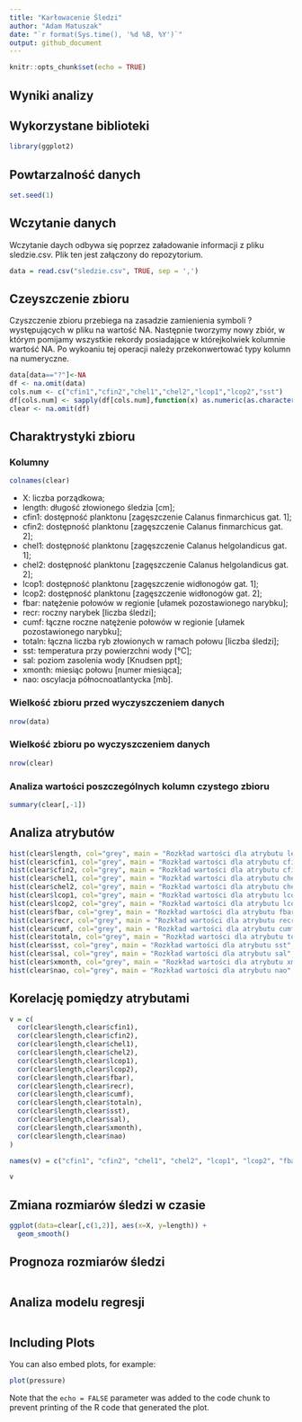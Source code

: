 ```yaml
---
title: "Karłowacenie Śledzi"
author: "Adam Matuszak"
date: "`r format(Sys.time(), '%d %B, %Y')`"
output: github_document
---
```


```r
knitr::opts_chunk$set(echo = TRUE)
```

## Wyniki analizy

## Wykorzystane biblioteki

```r
library(ggplot2)
```

## Powtarzalność danych

```r
set.seed(1)
```

## Wczytanie danych

Wczytanie daych odbywa się poprzez załadowanie informacji z pliku sledzie.csv. Plik ten jest załączony do repozytorium.

```r
data = read.csv("sledzie.csv", TRUE, sep = ',')
```

## Czeyszczenie zbioru

Czyszczenie zbioru przebiega na zasadzie zamienienia symboli ? występujących w pliku na wartość NA. Następnie tworzymy nowy zbiór, w którym pomijamy wszystkie rekordy posiadające w którejkolwiek kolumnie wartość NA. Po wykoaniu tej operacji należy przekonwertować typy kolumn na numeryczne. 

```r
data[data=="?"]<-NA
df <- na.omit(data)
cols.num <- c("cfin1","cfin2","chel1","chel2","lcop1","lcop2","sst")
df[cols.num] <- sapply(df[cols.num],function(x) as.numeric(as.character(x)))
clear <- na.omit(df)
```

## Charaktrystyki zbioru

### Kolumny
```r
colnames(clear)
```

* X: liczba porządkowa;
* length: długość złowionego śledzia [cm];
* cfin1: dostępność planktonu [zagęszczenie Calanus finmarchicus gat. 1];
* cfin2: dostępność planktonu [zagęszczenie Calanus finmarchicus gat. 2];
* chel1: dostępność planktonu [zagęszczenie Calanus helgolandicus gat. 1];
* chel2: dostępność planktonu [zagęszczenie Calanus helgolandicus gat. 2];
* lcop1: dostępność planktonu [zagęszczenie widłonogów gat. 1];
* lcop2: dostępność planktonu [zagęszczenie widłonogów gat. 2];
* fbar: natężenie połowów w regionie [ułamek pozostawionego narybku];
* recr: roczny narybek [liczba śledzi];
* cumf: łączne roczne natężenie połowów w regionie [ułamek pozostawionego narybku];
* totaln: łączna liczba ryb złowionych w ramach połowu [liczba śledzi];
* sst: temperatura przy powierzchni wody [°C];
* sal: poziom zasolenia wody [Knudsen ppt];
* xmonth: miesiąc połowu [numer miesiąca];
* nao: oscylacja północnoatlantycka [mb].

### Wielkość zbioru przed wyczyszczeniem danych
```r
nrow(data)
```

### Wielkość zbioru po wyczyszczeniem danych
```r
nrow(clear)
```

### Analiza wartości poszczególnych kolumn czystego zbioru
```r
summary(clear[,-1])
```

## Analiza atrybutów

```r
hist(clear$length, col="grey", main = "Rozkład wartości dla atrybutu length", xlab = "length", ylab = "Występowanie")
hist(clear$cfin1, col="grey", main = "Rozkład wartości dla atrybutu cfin1", xlab = "cfin1", ylab = "Występowanie")
hist(clear$cfin2, col="grey", main = "Rozkład wartości dla atrybutu cfin2", xlab = "cfin2", ylab = "Występowanie")
hist(clear$chel1, col="grey", main = "Rozkład wartości dla atrybutu chel1", xlab = "chel1", ylab = "Występowanie")
hist(clear$chel2, col="grey", main = "Rozkład wartości dla atrybutu chel2", xlab = "chel2", ylab = "Występowanie")
hist(clear$lcop1, col="grey", main = "Rozkład wartości dla atrybutu lcop1", xlab = "lcop1", ylab = "Występowanie")
hist(clear$lcop2, col="grey", main = "Rozkład wartości dla atrybutu lcop2", xlab = "lcop2", ylab = "Występowanie")
hist(clear$fbar, col="grey", main = "Rozkład wartości dla atrybutu fbar", xlab = "fbar", ylab = "Występowanie")
hist(clear$recr, col="grey", main = "Rozkład wartości dla atrybutu recr", xlab = "recr", ylab = "Występowanie")
hist(clear$cumf, col="grey", main = "Rozkład wartości dla atrybutu cumf", xlab = "cumf", ylab = "Występowanie")
hist(clear$totaln, col="grey", main = "Rozkład wartości dla atrybutu totaln", xlab = "totaln", ylab = "Występowanie")
hist(clear$sst, col="grey", main = "Rozkład wartości dla atrybutu sst", xlab = "sst", ylab = "Występowanie")
hist(clear$sal, col="grey", main = "Rozkład wartości dla atrybutu sal", xlab = "sal", ylab = "Występowanie")
hist(clear$xmonth, col="grey", main = "Rozkład wartości dla atrybutu xmonth", xlab = "xmonth", ylab = "Występowanie")
hist(clear$nao, col="grey", main = "Rozkład wartości dla atrybutu nao", xlab = "nao", ylab = "Występowanie")
```

## Korelację pomiędzy atrybutami

```r

v = c(
  cor(clear$length,clear$cfin1),
  cor(clear$length,clear$cfin2),
  cor(clear$length,clear$chel1),
  cor(clear$length,clear$chel2),
  cor(clear$length,clear$lcop1),
  cor(clear$length,clear$lcop2),
  cor(clear$length,clear$fbar),
  cor(clear$length,clear$recr),
  cor(clear$length,clear$cumf),
  cor(clear$length,clear$totaln),
  cor(clear$length,clear$sst),
  cor(clear$length,clear$sal),
  cor(clear$length,clear$xmonth),
  cor(clear$length,clear$nao)
) 

names(v) = c("cfin1", "cfin2", "chel1", "chel2", "lcop1", "lcop2", "fbar", "recr", "cumf", "totaln", "sst", "sal", "xmonth", "nao")

v
```

## Zmiana rozmiarów śledzi w czasie

```r
ggplot(data=clear[,c(1,2)], aes(x=X, y=length)) +
  geom_smooth()
```

## Prognoza rozmiarów śledzi

```r

```

## Analiza modelu regresji

```r

```

## Including Plots

You can also embed plots, for example:

```r
plot(pressure)
```

Note that the `echo = FALSE` parameter was added to the code chunk to prevent printing of the R code that generated the plot.
